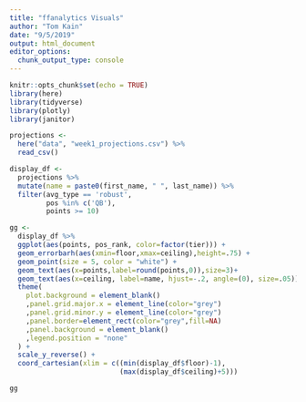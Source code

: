 ```yaml
---
title: "ffanalytics Visuals"
author: "Tom Kain"
date: "9/5/2019"
output: html_document
editor_options: 
  chunk_output_type: console
---
```


```r
knitr::opts_chunk$set(echo = TRUE)
library(here)
library(tidyverse)
library(plotly)
library(janitor)
```

```r
projections <-
  here("data", "week1_projections.csv") %>% 
  read_csv()
```

```r

display_df <-
  projections %>% 
  mutate(name = paste0(first_name, " ", last_name)) %>% 
  filter(avg_type == 'robust',
         pos %in% c('QB'),
         points >= 10)

gg <-
  display_df %>% 
  ggplot(aes(points, pos_rank, color=factor(tier))) +
  geom_errorbarh(aes(xmin=floor,xmax=ceiling),height=.75) +
  geom_point(size = 5, color = "white") +
  geom_text(aes(x=points,label=round(points,0)),size=3)+
  geom_text(aes(x=ceiling, label=name, hjust=-.2, angle=(0), size=.05))+
  theme(
    plot.background = element_blank()
    ,panel.grid.major.x = element_line(color="grey")
    ,panel.grid.minor.y = element_line(color="grey")
    ,panel.border=element_rect(color="grey",fill=NA)
    ,panel.background = element_blank()
    ,legend.position = "none"
  ) +
  scale_y_reverse() +
  coord_cartesian(xlim = c((min(display_df$floor)-1),
                           (max(display_df$ceiling)+5)))

gg

```
